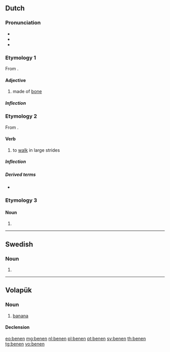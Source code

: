 {{also|Benen}}
==Dutch==

===Pronunciation===
* {{IPA|lang=nl|/ˈbeːnə(n)/}}
* {{audio|Nl-benen.ogg|Audio|lang=nl}}
* {{rhymes|eːnən|lang=nl}}

===Etymology 1===
From {{affix|nl|been|-en|id2=substance}}.

====Adjective====
{{nl-adj|-}}

# made of [[bone]]

=====Inflection=====
{{nl-decl-adj||-|pred=-|part=-}}

===Etymology 2===
From {{affix|nl|been|-en|id2=denominative}}.

====Verb====
{{nl-verb}}

# to [[walk]] in large strides

=====Inflection=====
{{nl-conj-wk|been|bene}}

=====Derived terms=====
* {{l|nl|bijbenen}}

===Etymology 3===
{{nonlemma}}

====Noun====
{{head|nl|noun plural form}}

# {{nl-noun form of|pl|been}}

----

==Swedish==

===Noun===
{{head|sv|noun form}}

# {{sv-noun-form-def-pl|ben}}

----

==Volapük==

===Noun===
{{vo-noun}}

# [[banana]]

====Declension====
{{vo-decl-noun}}

[[eo:benen]]
[[mg:benen]]
[[nl:benen]]
[[pl:benen]]
[[pt:benen]]
[[sv:benen]]
[[th:benen]]
[[tg:benen]]
[[vo:benen]]